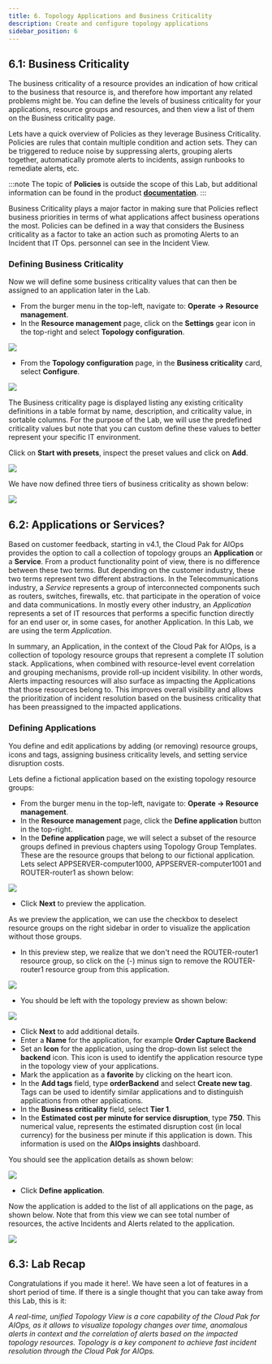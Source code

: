 ```yaml
---
title: 6. Topology Applications and Business Criticality
description: Create and configure topology applications
sidebar_position: 6
---
```






## 6.1: Business Criticality

The business criticality of a resource provides an indication of how critical to the business
that resource is, and therefore how important any related problems might be. You can define the levels 
of business criticality for your applications, resource groups and resources, 
and then view a list of them on the Business criticality page.

Lets have a quick overview of Policies as they leverage Business Criticality. Policies are rules that contain multiple 
condition and action sets. They can be triggered to reduce noise by suppressing alerts, grouping alerts together, automatically 
promote alerts to incidents, assign runbooks to remediate alerts, etc.

:::note
The topic of **Policies** is outside the scope of this Lab, but additional information can be found in the product 
[**documentation**](https://www.ibm.com/docs/en/cloud-paks/cloud-pak-watson-aiops/4.1.0?topic=policies-creating).
:::

Business Criticality plays a major factor in making sure that Policies reflect business priorities in terms
of what applications affect business operations the most. 
Policies can be defined in a way that considers the Business criticality as a factor to take an action
such as promoting Alerts to an Incident that IT Ops. personnel can see in the Incident View. 



### Defining Business Criticality

Now we will define some business criticality values that can then be assigned to an application later in the Lab.

* From the burger menu in the top-left, navigate to: **Operate → Resource management**.
* In the **Resource management** page, click on the **Settings** gear icon in the top-right and select 
**Topology configuration**. 

![](images/gear-icon.png)


* From the **Topology configuration** page, in the **Business criticality** card, select **Configure**. 

![](images/bus-tile.png)

The Business criticality page is displayed listing any existing criticality definitions in a table format
by name, description, and criticality value, in sortable columns. For the purpose of the Lab, we will use 
the predefined criticality values but note that you can custom define these values to better represent 
your specific IT environment. 

Click on **Start with presets**, inspect the preset values and click on **Add**. 

![](images/preset.png) 

We have now defined three tiers of business criticality as shown below:

![](images/preset-values.png)





## 6.2: Applications or Services?

Based on customer feedback, starting in v4.1, the Cloud Pak for AIOps provides the option to call a 
collection of topology groups an **Application** or a **Service**. From a product functionality point of view, there is no 
difference between these two terms. But depending on the customer industry, these two terms represent two different abstractions. 
In the Telecommunications industry, a *Service* represents a group of interconnected components such as routers, switches, firewalls, etc. 
that participate in the operation of voice and data communications. In mostly every other industry, an *Application* represents a set of IT resources 
that performs a specific function directly for an end user or, in some cases, for another Application. In this Lab, we
are using the term *Application*. 

In summary, an Application, in the context of the Cloud Pak for AIOps, is a collection of topology resource groups that represent a complete IT solution stack. Applications, 
when combined with resource-level event correlation and grouping mechanisms, 
provide roll-up incident visibility. In other words, Alerts impacting resources will also surface
as impacting the Applications that those resources belong to. This improves overall visibility and 
allows the prioritization of incident resolution based on the business criticality that has been preassigned to the impacted applications.



### Defining Applications

You define and edit applications by adding (or removing) resource groups, icons and tags, 
assigning business criticality levels, and setting service disruption costs.

Lets define a fictional application based on the existing topology resource groups:

* From the burger menu in the top-left, navigate to: **Operate → Resource management**.
* In the **Resource management** page, click the **Define application** button in the top-right. 
* In the **Define application** page, we will select a subset of the resource groups defined in previous 
chapters using Topology Group Templates. These are the resource groups that belong to our fictional application. 
Lets select APPSERVER-computer1000, APPSERVER-computer1001 and ROUTER-router1 as shown below: 

![](images/select-resource-groups.png)

* Click **Next** to preview the application. 

As we preview the application, we can use the checkbox to deselect resource groups on the right sidebar
in order to visualize the application without those groups. 

* In this preview step, we realize that we don't need the ROUTER-router1 resource group, so click on the (-) minus sign to remove
the ROUTER-router1 resource group from this application. 

![](images/topology-preview.png)

* You should be left with the topology preview as
shown below:

![](images/topology-final.png)



* Click **Next** to add additional details.
* Enter a **Name** for the application, for example **Order Capture Backend**
* Set an **Icon** for the application, using the drop-down list select the **backend** icon. This icon is used to identify the application 
resource type in the topology view of your applications.
* Mark the application as a **favorite** by clicking on the heart icon. 
* In the **Add tags** field, type **orderBackend** and select **Create new tag**. Tags can be used to 
identify similar applications and to distinguish applications from other applications.
* In the **Business criticality** field, select **Tier 1**.
* In the **Estimated cost per minute for service disruption**, type **750**. This numerical value, represents the 
estimated disruption cost (in local currency) for the business per minute if this application is down. 
This information is used on the **AIOps insights** dashboard.

You should see the application details as shown below: 


![](images/details.png) 

* Click **Define application**. 

Now the application is added to the list of all applications on the page, as shown below. Note that from this 
view we can see total number of resources, the active Incidents and Alerts related to the application.

![](images/app-defined.png) 



## 6.3: Lab Recap


Congratulations if you made it here!. We have seen a lot of features in a short period of time. If there 
is a single thought that you can take away from this Lab, this is it:

*A real-time, unified Topology View is a core capability of the Cloud Pak for AIOps, as it allows to visualize
topology changes over time, anomalous alerts in context and the correlation of alerts based on the impacted topology resources.
Topology is a key component to achieve fast incident resolution through the Cloud Pak for AIOps.*





